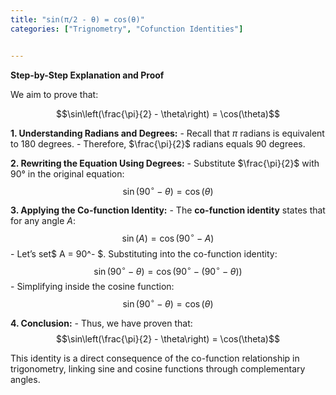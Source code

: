 ```yaml
---
title: "sin(π/2 - θ) = cos(θ)"
categories: ["Trignometry", "Cofunction Identities"]


---
```




**Step-by-Step Explanation and Proof**

We aim to prove that:

$$\sin\left(\frac{\pi}{2} - \theta\right) = \cos(\theta)$$

**1. Understanding Radians and Degrees:**
   - Recall that $\pi$ radians is equivalent to 180 degrees.
   - Therefore, $\frac{\pi}{2}$ radians equals 90 degrees.

**2. Rewriting the Equation Using Degrees:**
   - Substitute $\frac{\pi}{2}$ with 90° in the original equation:
     $$\sin\left(90^\circ - \theta\right) = \cos(\theta)$$

**3. Applying the Co-function Identity:**
   - The **co-function identity** states that for any angle $A$:
     $$\sin(A) = \cos\left(90^\circ - A\right)$$- Let’s set$ A = 90^\circ - \theta $. Substituting into the co-function identity:
     $$\sin\left(90^\circ - \theta\right) = \cos\left(90^\circ - (90^\circ - \theta)\right)$$- Simplifying inside the cosine function:$$\sin\left(90^\circ - \theta\right) = \cos(\theta)$$

**4. Conclusion:**
   - Thus, we have proven that:
     $$\sin\left(\frac{\pi}{2} - \theta\right) = \cos(\theta)$$
   
This identity is a direct consequence of the co-function relationship in trigonometry, linking sine and cosine functions through complementary angles.
